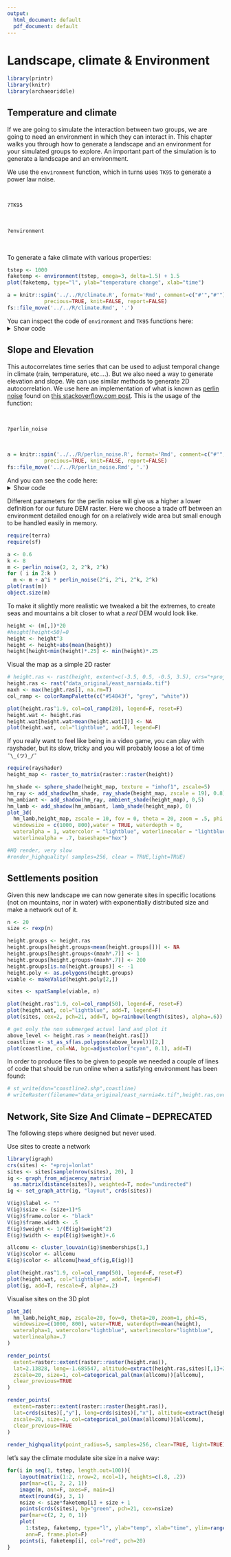 ```yaml
---
output:
  html_document: default
  pdf_document: default
---
```

# Landscape, climate & Environment

```r
library(printr)
library(knitr)
library(archaeoriddle)

```

## Temperature and climate

If we are going to simulate the interaction between two groups, we are going to need an environment in which they can interact in. This chapter walks you through how to generate a landscape and an environment for your simulated groups to explore.
An important part of the simulation is to generate a landscape and an environment.

We use the `environment` function, which in turns uses `TK95` to generate a power law noise.

<br>

```r
?TK95
```
<br>

```r
?environment
```
<br>

To generate a fake climate with various properties:

```r
tstep <- 1000
faketemp <- environment(tstep, omega=3, delta=1.5) + 1.5
plot(faketemp, type="l", ylab="temperature change", xlab="time")   
```

```r
a = knitr::spin('../../R/climate.R', format='Rmd', comment=c("#'","#'"),
            precious=TRUE, knit=FALSE, report=FALSE)
fs::file_move('../../R/climate.Rmd', '.')
```

You can inspect the code of `environment` and `TK95` functions here:
<details><summary>Show code</summary>
**Code**

```r
res = knitr::knit_child(input='climate.Rmd', quiet=TRUE)
cat(res, sep = '\n')
fs::file_delete('climate.Rmd')
```
</details>

## Slope and Elevation

This autocorrelates time series that can be used to adjust temporal change in climate (rain, temperature, etc....). But we also need a way to generate elevation and slope. We can use similar methods to generate 2D autocorrelation. We use here an implementation of what is known as [perlin noise](https://en.wikipedia.org/wiki/Perlin_noise) found on [this stackoverflow.com post](https://stackoverflow.com/questions/15387328/realistic-simulated-elevation-data-in-r-perlin-noise). This is the usage of the function:

<br>

```r
?perlin_noise
```
<br>

```r
a = knitr::spin('../../R/perlin_noise.R', format='Rmd', comment=c("#'","#'"),
            precious=TRUE, knit=FALSE, report=FALSE)
fs::file_move('../../R/perlin_noise.Rmd', '.')
```

And you can see the code here:
<details><summary>Show code</summary>
**Code**

```r
res = knitr::knit_child(input='perlin_noise.Rmd', quiet=TRUE)
cat(res, sep = '\n')
fs::file_delete('perlin_noise.Rmd')
```
</details>


Different parameters for the perlin noise will give us a higher a lower definition for our future DEM raster. Here we choose a trade off between an environment detailed enough for on a relatively wide area but small enough to be handled easily in memory.

```r
require(terra)
require(sf)

a <- 0.6
k <- 8
m <- perlin_noise(2, 2, 2^k, 2^k)
for ( i in 2:k )
  m <- m + a^i * perlin_noise(2^i, 2^i, 2^k, 2^k)
plot(rast(m))
object.size(m)
```

To make it slightly more realistic we tweaked a bit the extremes, to create seas and mountains a bit closer to what a _real_ DEM would look like.


```r
height <- (m[,])*20
#height[height<50]=0
height <- height^3
height <- height+abs(mean(height))
height[height<min(height)*.25] <- min(height)*.25
```


Visual the map as a simple 2D raster


```r

# height.ras <- rast(height, extent=c(-3.5, 0.5, -0.5, 3.5), crs="+proj=latlon")
height.ras <- rast("data_original/east_narnia4x.tif")
maxh <- max(height.ras[], na.rm=T)
col_ramp <- colorRampPalette(c("#54843f", "grey", "white"))

plot(height.ras^1.9, col=col_ramp(20), legend=F, reset=F)
height.wat <- height.ras
height.wat[height.wat>mean(height.wat[])] <- NA
plot(height.wat, col="lightblue", add=T, legend=F)

```

If you really want to feel like being in a video game, you can play with rayshader, but its slow, tricky and you will probably loose a lot of time `¯\_(ツ)_/¯`

```r
require(rayshader)
height_map <- raster_to_matrix(raster::raster(height)) 

hm_shade <- sphere_shade(height_map, texture = "imhof1", zscale=5) 
hm_ray <- add_shadow(hm_shade, ray_shade(height_map, zscale = 19), 0.8) 
hm_ambiant <- add_shadow(hm_ray, ambient_shade(height_map), 0,5) 
hm_lamb <- add_shadow(hm_ambiant, lamb_shade(height_map), 0) 
plot_3d(
  hm_lamb,height_map, zscale = 10, fov = 0, theta = 20, zoom = .5, phi = 45,
  windowsize = c(1000, 800),water = TRUE, waterdepth = 0,
  wateralpha = 1, watercolor = "lightblue", waterlinecolor = "lightblue",
  waterlinealpha = .7, baseshape="hex")

#HQ render, very slow
#render_highquality( samples=256, clear = TRUE,light=TRUE)

```


## Settlements position

Given this new landscape we can now generate sites in specific locations (not on mountains, nor in water) with exponentially distributed size and make a network out of it.  



```r
n <- 20
size <- rexp(n)

height.groups <- height.ras
height.groups[height.groups<mean(height.groups[])] <- NA
height.groups[height.groups<(maxh*.7)] <- 1
height.groups[height.groups>(maxh*.7)] <- 200
height.groups[is.na(height.groups)] <- -1
height.poly <- as.polygons(height.groups)
viable <- makeValid(height.poly[2,])

sites <- spatSample(viable, n)

plot(height.ras^1.9, col=col_ramp(50), legend=F, reset=F)
plot(height.wat, col="lightblue", add=T, legend=F)
plot(sites, cex=2, pch=21, add=T, bg=rainbow(length(sites), alpha=.6))

# get only the non submerged actual land and plot it
above_level <- height.ras > mean(height.ras[])
coastline <- st_as_sf(as.polygons(above_level))[2,]
plot(coastline, col=NA, bgc=adjustcolor("cyan", 0.1), add=T)

```

In order to produce files to be given to people we needed a couple of lines of code that should be run online when a satisfying environment has been found:

```r
# st_write(dsn="coastline2.shp",coastline)
# writeRaster(filename="data_original/east_narnia4x.tif",height.ras,overwrite=T)
```

## Network, Site Size And Climate -- DEPRECATED

The following steps where designed but never used.

Use sites to create a network

```r

library(igraph)
crs(sites) <- "+proj=lonlat"
sites <- sites[sample(nrow(sites), 20), ]
ig <- graph_from_adjacency_matrix(
  as.matrix(distance(sites)), weighted=T, mode="undirected")
ig <- set_graph_attr(ig, "layout", crds(sites))

V(ig)$label <- ""
V(ig)$size <- (size+1)*5
V(ig)$frame.color <- "black"
V(ig)$frame.width <- .5
E(ig)$weight <- 1/(E(ig)$weight^2)
E(ig)$width <- exp(E(ig)$weight)+.6

allcomu <- cluster_louvain(ig)$memberships[1,]
V(ig)$color <- allcomu
E(ig)$color <- allcomu[head_of(ig,E(ig))]

plot(height.ras^1.9, col=col_ramp(50), legend=F, reset=F)
plot(height.wat, col="lightblue", add=T, legend=F)
plot(ig, add=T, rescale=F, alpha=.2)
```

Visualise sites on the 3D plot

```r

plot_3d(
  hm_lamb,height_map, zscale=20, fov=0, theta=20, zoom=1, phi=45,
  windowsize=c(1000, 800), water=TRUE, waterdepth=mean(height),
  wateralpha=1, watercolor="lightblue", waterlinecolor="lightblue",
  waterlinealpha=.7
)

render_points(
  extent=raster::extent(raster::raster(height.ras)),
  lat=2.13828, long=-1.685547, altitude=extract(height.ras,sites)[,1]+20,
  zscale=20, size=1, col=categorical_pal(max(allcomu))[allcomu],
  clear_previous=TRUE
)

render_points(
  extent=raster::extent(raster::raster(height.ras)),
  lat=crds(sites)[,"y"], long=crds(sites)[,"x"], altitude=extract(height.ras, sites)[,1]+20,
  zscale=20, size=1, col=categorical_pal(max(allcomu))[allcomu],
  clear_previous=TRUE
)
       
render_highquality(point_radius=5, samples=256, clear=TRUE, light=TRUE)

```

let's say the climate modulate site size in a naive way:


```r
for(i in seq(1, tstep, length.out=100)){
	layout(matrix(1:2, nrow=2, ncol=1), heights=c(.8, .2))
	par(mar=c(1, 2, 2, 1))
	image(m, ann=F, axes=F, main=i)
	mtext(round(i), 3, 1)
	nsize <- size*faketemp[i] + size + 1
	points(crds(sites), bg="green", pch=21, cex=nsize)
	par(mar=c(2, 2, 0, 1))
	plot(
	  1:tstep, faketemp, type="l", ylab="temp", xlab="time", ylim=range(faketemp),
	  ann=F, frame.plot=F)
	points(i, faketemp[i], col="red", pch=20)
}
```


